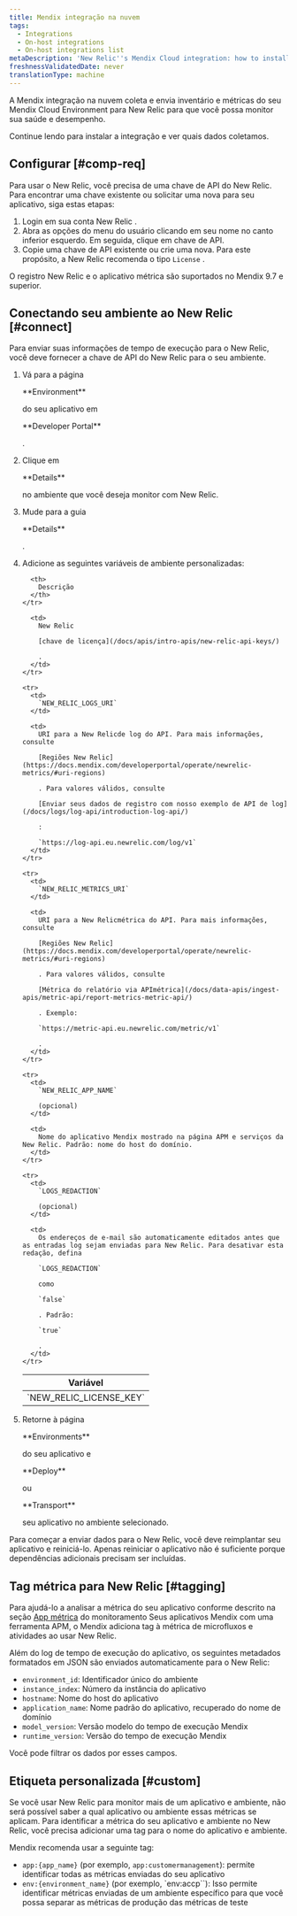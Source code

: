 ```yaml
---
title: Mendix integração na nuvem
tags:
  - Integrations
  - On-host integrations
  - On-host integrations list
metaDescription: 'New Relic''s Mendix Cloud integration: how to install it and configure it, and what data it reports.'
freshnessValidatedDate: never
translationType: machine
---
```


A Mendix integração na nuvem coleta e envia inventário e métricas do seu Mendix Cloud Environment para New Relic para que você possa monitor sua saúde e desempenho.

Continue lendo para instalar a integração e ver quais dados coletamos.

## Configurar [#comp-req]

Para usar o New Relic, você precisa de uma chave de API do New Relic. Para encontrar uma chave existente ou solicitar uma nova para seu aplicativo, siga estas etapas:

1. Login em sua conta New Relic .
2. Abra as opções do menu do usuário clicando em seu nome no canto inferior esquerdo. Em seguida, clique em chave de API.
3. Copie uma chave de API existente ou crie uma nova. Para este propósito, a New Relic recomenda o tipo `License` .

<Callout variant="important">
  O registro New Relic e o aplicativo métrica são suportados no Mendix 9.7 e superior.
</Callout>

## Conectando seu ambiente ao New Relic [#connect]

Para enviar suas informações de tempo de execução para o New Relic, você deve fornecer a chave de API do New Relic para o seu ambiente.

1. Vá para a página

   <DNT>
     **Environment**
   </DNT>

   do seu aplicativo em

   <DNT>
     **Developer Portal**
   </DNT>

   .

2. Clique em

   <DNT>
     **Details**
   </DNT>

   no ambiente que você deseja monitor com New Relic.

3. Mude para a guia

   <DNT>
     **Details**
   </DNT>

   .

4. Adicione as seguintes variáveis de ambiente personalizadas:

   <table>
     <thead>
       <tr>
         <th>
           Variável
         </th>

         <th>
           Descrição
         </th>
       </tr>
     </thead>

     <tbody>
       <tr>
         <td>
           `NEW_RELIC_LICENSE_KEY`
         </td>

         <td>
           New Relic

           [chave de licença](/docs/apis/intro-apis/new-relic-api-keys/)

           .
         </td>
       </tr>

       <tr>
         <td>
           `NEW_RELIC_LOGS_URI`
         </td>

         <td>
           URI para a New Relicde log do API. Para mais informações, consulte

           [Regiões New Relic](https://docs.mendix.com/developerportal/operate/newrelic-metrics/#uri-regions)

           . Para valores válidos, consulte

           [Enviar seus dados de registro com nosso exemplo de API de log](/docs/logs/log-api/introduction-log-api/)

           :

           `https://log-api.eu.newrelic.com/log/v1`
         </td>
       </tr>

       <tr>
         <td>
           `NEW_RELIC_METRICS_URI`
         </td>

         <td>
           URI para a New Relicmétrica do API. Para mais informações, consulte

           [Regiões New Relic](https://docs.mendix.com/developerportal/operate/newrelic-metrics/#uri-regions)

           . Para valores válidos, consulte

           [Métrica do relatório via APImétrica](/docs/data-apis/ingest-apis/metric-api/report-metrics-metric-api/)

           . Exemplo:

           `https://metric-api.eu.newrelic.com/metric/v1`

           .
         </td>
       </tr>

       <tr>
         <td>
           `NEW_RELIC_APP_NAME`

           (opcional)
         </td>

         <td>
           Nome do aplicativo Mendix mostrado na página APM e serviços da New Relic. Padrão: nome do host do domínio.
         </td>
       </tr>

       <tr>
         <td>
           `LOGS_REDACTION`

           (opcional)
         </td>

         <td>
           Os endereços de e-mail são automaticamente editados antes que as entradas log sejam enviadas para New Relic. Para desativar esta redação, defina

           `LOGS_REDACTION`

           como

           `false`

           . Padrão:

           `true`

           .
         </td>
       </tr>
     </tbody>
   </table>

5. Retorne à página

   <DNT>
     **Environments**
   </DNT>

   do seu aplicativo e

   <DNT>
     **Deploy**
   </DNT>

   ou

   <DNT>
     **Transport**
   </DNT>

   seu aplicativo no ambiente selecionado.

<Callout variant="important">
  Para começar a enviar dados para o New Relic, você deve reimplantar seu aplicativo e reiniciá-lo. Apenas reiniciar o aplicativo não é suficiente porque dependências adicionais precisam ser incluídas.
</Callout>

## Tag métrica para New Relic [#tagging]

Para ajudá-lo a analisar a métrica do seu aplicativo conforme descrito na seção [App métrica](https://docs.mendix.com/developerportal/operate/monitoring-with-apm/#app-metrics) do monitoramento Seus aplicativos Mendix com uma ferramenta APM, o Mendix adiciona tag à métrica de microfluxos e atividades ao usar New Relic.

Além do log de tempo de execução do aplicativo, os seguintes metadados formatados em JSON são enviados automaticamente para o New Relic:

* `environment_id`: Identificador único do ambiente
* `instance_index`: Número da instância do aplicativo
* `hostname`: Nome do host do aplicativo
* `application_name`: Nome padrão do aplicativo, recuperado do nome de domínio
* `model_version`: Versão modelo do tempo de execução Mendix
* `runtime_version`: Versão do tempo de execução Mendix

Você pode filtrar os dados por esses campos.

## Etiqueta personalizada [#custom]

Se você usar New Relic para monitor mais de um aplicativo e ambiente, não será possível saber a qual aplicativo ou ambiente essas métricas se aplicam. Para identificar a métrica do seu aplicativo e ambiente no New Relic, você precisa adicionar uma tag para o nome do aplicativo e ambiente.

Mendix recomenda usar a seguinte tag:

* `app:{app_name}` (por exemplo, `app:customermanagement`): permite identificar todas as métricas enviadas do seu aplicativo
* `env:{environment_name}` (por exemplo, \`env:accp\`\`): Isso permite identificar métricas enviadas de um ambiente específico para que você possa separar as métricas de produção das métricas de teste
